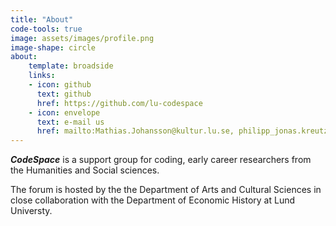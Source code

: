 ```yaml
---
title: "About"
code-tools: true
image: assets/images/profile.png
image-shape: circle
about:
    template: broadside
    links:
    - icon: github
      text: github
      href: https://github.com/lu-codespace
    - icon: envelope
      text: e-mail us
      href: mailto:Mathias.Johansson@kultur.lu.se, philipp_jonas.kreutzer@ekh.lu.se?subject=TheCodeSpace"
---
```


__*CodeSpace*__ is a support group for coding, early career researchers
from the Humanities and Social sciences.

The forum is hosted by the
the Department of Arts and Cultural Sciences in close collaboration with
the Department of Economic History at Lund Universty.
